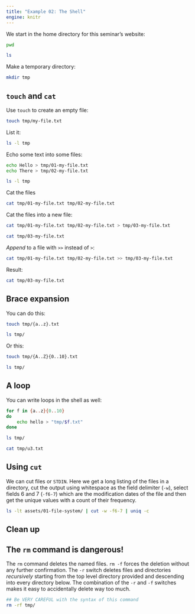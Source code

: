 ```yaml
---
title: "Example 02: The Shell"
engine: knitr
---
```



We start in the home directory for this seminar's website:

```zsh
pwd
```

```zsh
ls
```


Make a temporary directory:


```zsh
mkdir tmp
```

## `touch` and `cat`

Use `touch` to create an empty file:

```zsh
touch tmp/my-file.txt
```

List it:

```zsh
ls -l tmp
```

Echo some text into some files:

```zsh
echo Hello > tmp/01-my-file.txt
echo There > tmp/02-my-file.txt

ls -l tmp
```

Cat the files

```zsh
cat tmp/01-my-file.txt tmp/02-my-file.txt
```


Cat the files into a new file:

```zsh
cat tmp/01-my-file.txt tmp/02-my-file.txt > tmp/03-my-file.txt

cat tmp/03-my-file.txt
```

_Append_ to a file with `>>` instead of `>`:

```zsh
cat tmp/01-my-file.txt tmp/02-my-file.txt >> tmp/03-my-file.txt
```

Result:

```zsh
cat tmp/03-my-file.txt
```


## Brace expansion

You can do this:

```zsh
touch tmp/{a..z}.txt

ls tmp/
```


Or this:

```zsh
touch tmp/{A..Z}{0..10}.txt

ls tmp/
```

## A loop

You can write loops in the shell as well:

```zsh
for f in {a..z}{0..10}
do
    echo hello > "tmp/$f.txt"
done
```


```zsh
ls tmp/
```

```zsh
cat tmp/u3.txt
```


## Using `cut`

We can cut files or `STDIN`. Here we get a long listing of the files in a directory, cut the output using whitespace as the field delimiter (`-w`), select fields 6 and 7 (`-f6-7`) which are the modification dates of the file and then get the unique values with a count of their frequency.

```zsh
ls -lt assets/01-file-system/ | cut -w -f6-7 | uniq -c
```


## Clean up

::: {.callout-important}

## The `rm` command is dangerous!

The `rm` command deletes the named files. `rm -f` forces the deletion without any further confirmation. The `-r` switch deletes files and directories _recursively_ starting from the top level directory provided and descending into every directory below. The combination of the `-r` and `-f` switches makes it easy to accidentally delete way too much.

:::

```zsh
## Be VERY CAREFUL with the syntax of this command
rm -rf tmp/
```

